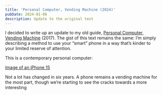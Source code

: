```yaml
---
title: 'Personal Computer, Vending Machine (2024)'
pubDate: 2024-01-06
description: Update to the original text
---
```


I decided to write up an update to my old guide, [Personal Computer, Vending Machine](/writing/171020/) (2017). The gist of this text remains the same: I’m simply describing a method to use your “smart” phone in a way that’s kinder to your limited reserve of attention.

This is a contemporary personal computer:

[Image of an iPhone 15]()

Not a lot has changed in six years. A phone remains a vending machine for the most part, though we’re starting to see the cracks towards a more interesting 

